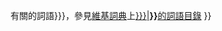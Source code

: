 {{sister
|project=wiktionary
|text=關於{{{moredescriptivetext|一系列與{{{type|{{PAGENAME}}}}}有關的詞語}}}，參見[[維基詞典]]上[[wikt:Category:{{{category|{{PAGENAME}}}}}|'''{{{category|{{PAGENAME}}}}}'''的詞語目錄]]
}}<noinclude>{{Documentation}}</noinclude>